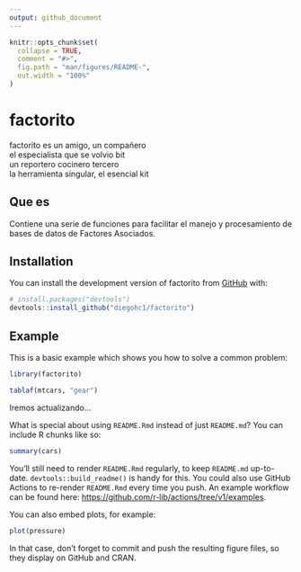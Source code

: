 ```yaml
---
output: github_document
---
```


<!-- README.md is generated from README.Rmd. Please edit that file -->

```r
knitr::opts_chunk$set(
  collapse = TRUE,
  comment = "#>",
  fig.path = "man/figures/README-",
  out.width = "100%"
)
```

# factorito

<!-- badges: start -->
<!-- badges: end -->

factorito es un amigo, un compañero <br>
el especialista que se volvio bit <br>
un reportero cocinero tercero <br>
la herramienta singular, el esencial kit <br>

## Que es 

Contiene una serie de funciones para facilitar el manejo y procesamiento de bases de datos de Factores Asociados.

## Installation

You can install the development version of factorito from [GitHub](https://github.com/) with:

``` r
# install.packages("devtools")
devtools::install_github("diegohc1/factorito")
```

## Example

This is a basic example which shows you how to solve a common problem:

```r
library(factorito)

tablaf(mtcars, "gear")

```

Iremos actualizando... 

What is special about using `README.Rmd` instead of just `README.md`? You can include R chunks like so:

```r
summary(cars)
```

You'll still need to render `README.Rmd` regularly, to keep `README.md` up-to-date. `devtools::build_readme()` is handy for this. You could also use GitHub Actions to re-render `README.Rmd` every time you push. An example workflow can be found here: <https://github.com/r-lib/actions/tree/v1/examples>.

You can also embed plots, for example:

```r
plot(pressure)
```

In that case, don't forget to commit and push the resulting figure files, so they display on GitHub and CRAN.
